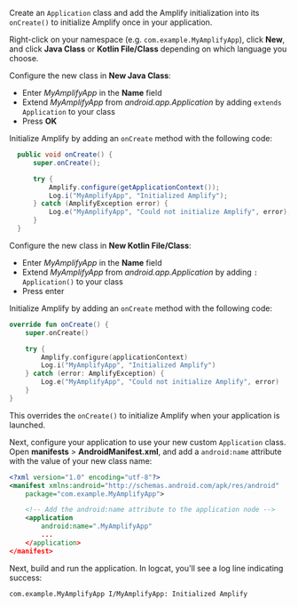 Create an `Application` class and add the Amplify initialization into its `onCreate()` to initialize Amplify once in your application.

Right-click on your namespace (e.g. `com.example.MyAmplifyApp`), click **New**, and click **Java Class** or **Kotlin File/Class** depending on which language you choose.

<BlockSwitcher>
<CodeBlock name="Java">

Configure the new class in **New Java Class**:

- Enter *MyAmplifyApp* in the **Name** field
- Extend *MyAmplifyApp* from *android.app.Application* by adding `extends Application` to your class
- Press **OK**

Initialize Amplify by adding an `onCreate` method with the following code:

```java
  public void onCreate() {
      super.onCreate();

      try {
          Amplify.configure(getApplicationContext());
          Log.i("MyAmplifyApp", "Initialized Amplify");
      } catch (AmplifyException error) {
          Log.e("MyAmplifyApp", "Could not initialize Amplify", error);
      }
  }
```

</CodeBlock>

<CodeBlock name="Kotlin">

Configure the new class in **New Kotlin File/Class**:

- Enter *MyAmplifyApp* in the **Name** field
- Extend *MyAmplifyApp* from *android.app.Application* by adding `: Application()` to your class
- Press enter

Initialize Amplify by adding an `onCreate` method with the following code:

```kotlin
override fun onCreate() {
    super.onCreate()

    try {
        Amplify.configure(applicationContext)
        Log.i("MyAmplifyApp", "Initialized Amplify")
    } catch (error: AmplifyException) {
        Log.e("MyAmplifyApp", "Could not initialize Amplify", error)
    }
}
```

</CodeBlock>
</BlockSwitcher>

This overrides the `onCreate()` to initialize Amplify when your application is launched.

Next, configure your application to use your new custom `Application` class. Open **manifests** > **AndroidManifest.xml**, and add a `android:name` attribute with the value of your new class name:

```xml
<?xml version="1.0" encoding="utf-8"?>
<manifest xmlns:android="http://schemas.android.com/apk/res/android"
    package="com.example.MyAmplifyApp">

    <!-- Add the android:name attribute to the application node -->
    <application
        android:name=".MyAmplifyApp"
        ...
    </application>
</manifest>
```

Next, build and run the application. In logcat, you'll see a log line indicating success:

```console
com.example.MyAmplifyApp I/MyAmplifyApp: Initialized Amplify
```
